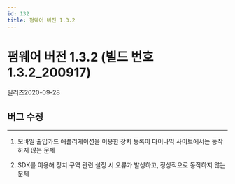```yaml
---
id: 132
title: 펌웨어 버전 1.3.2
---
```


# 펌웨어 버전 1.3.2 (빌드 번호 1.3.2_200917)

릴리즈<Separator/>2020-09-28

## 버그 수정

---

<BugLists>

1. 모바일 출입카드 애플리케이션을 이용한 장치 등록이 다이나믹 사이트에서는 동작하지 않는 문제

1. SDK를 이용해 장치 구역 관련 설정 시 오류가 발생하고, 정상적으로 동작하지 않는 문제

</BugLists>